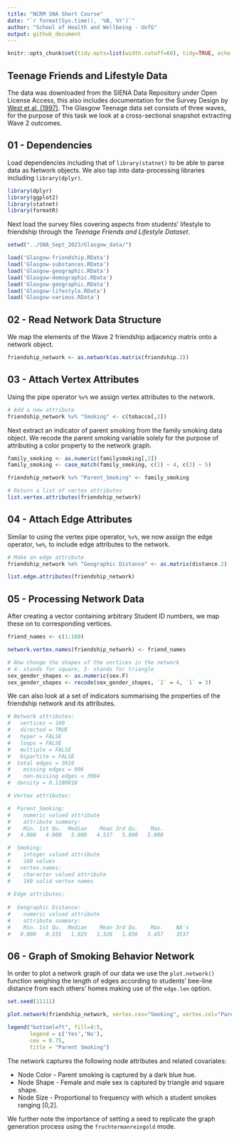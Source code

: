 ```yaml
---
title: "NCRM SNA Short Course"
date: "`r format(Sys.time(), '%B, %Y')`"
author: "School of Health and Wellbeing - UofG"
output: github_document
---
```


```r
knitr::opts_chunk$set(tidy.opts=list(width.cutoff=60), tidy=TRUE, echo = TRUE)
```

## Teenage Friends and Lifestyle Data
The data was downloaded from the SIENA Data Repository under Open License Access, this also includes documentation for the Survey Design by [West et al. (1997)](https://www.stats.ox.ac.uk/~snijders/siena/Glasgow_data.htm). The Glasgow Teenage data set consists of three waves, for the purpose of this task
we look at a cross-sectional snapshot extracting Wave 2 outcomes. 

## 01 - Dependencies
Load dependencies including that of `library(statnet)` to be able to parse data 
as Network objects. We also tap into data-processing libraries including `library(dplyr)`.


```r
library(dplyr)
library(ggplot2)
library(statnet)
library(formatR)
```

Next load the survey files covering aspects from students' lifestyle to friendship through the *Teenage Friends and Lifestyle Dataset*.

```r
setwd("../SNA_Sept_2023/Glasgow_data/")

load('Glasgow-friendship.RData')
load('Glasgow-substances.RData')
load('Glasgow-geographic.RData')
load('Glasgow-demographic.RData')
load('Glasgow-geographic.RData')
load('Glasgow-lifestyle.RData')
load('Glasgow-various.RData')

```

## 02 - Read Network Data Structure

We map the elements of the Wave 2 friendship adjacency matrix onto a network object.

```r

friendship_network <- as.network(as.matrix(friendship.2))

```

## 03 - Attach Vertex Attributes
Using the pipe operator `%v%` we assign vertex attributes to the network. 

```r

# Add a new attribute
friendship_network %v% "Smoking" <- c(tobacco[,2])

```

Next extract an indicator of parent smoking from the family smoking data object.
We recode the parent smoking variable solely for the purpose of attributing a 
color property to the network graph.

```r

family_smoking <- as.numeric(familysmoking[,2])
family_smoking <- case_match(family_smoking, c(1) ~ 4, c(2) ~ 5)

friendship_network %v% "Parent_Smoking" <- family_smoking

# Return a list of vertex attributes
list.vertex.attributes(friendship_network)

```

## 04 - Attach Edge Attributes

Similar to using the vertex pipe operator, `%v%`, we now assign the edge operator, `%e%`,
to include edge attributes to the network. 

```r

# Make an edge attribute 
friendship_network %e% "Geographic Distance" <- as.matrix(distance.2)

list.edge.attributes(friendship_network)

```

## 05 - Processing Network Data

After creating a vector containing arbitrary Student ID numbers, we map these on
to corresponding vertices.

```r
friend_names <- c(1:160)

network.vertex.names(friendship_network) <- friend_names

# Now change the shapes of the vertices in the network 
# 4- stands for square, 3- stands for triangle
sex_gender_shapes <- as.numeric(sex.F)
sex_gender_shapes <- recode(sex_gender_shapes, `2` = 4, `1` = 3)

```
We can also look at a set of indicators summarising the properties of the friendship network 
and its attributes.

```r
# Network attributes:
#   vertices = 160
#   directed = TRUE
#   hyper = FALSE
#   loops = FALSE
#   multiple = FALSE
#   bipartite = FALSE
#  total edges = 3910 
#    missing edges = 906 
#    non-missing edges = 3004 
#  density = 0.1180818 

# Vertex attributes:

#  Parent_Smoking:
#    numeric valued attribute
#    attribute summary:
#    Min. 1st Qu.  Median    Mean 3rd Qu.    Max. 
#   4.000   4.000   5.000   4.537   5.000   5.000 

#  Smoking:
#    integer valued attribute
#    160 values
#   vertex.names:
#    character valued attribute
#    160 valid vertex names
 
# Edge attributes:
 
#  Geographic Distance:
#    numeric valued attribute
#    attribute summary:
#    Min. 1st Qu.  Median    Mean 3rd Qu.    Max.    NA's 
#   0.000   0.555   1.025   1.328   1.856   5.457    3537 

```

## 06 - Graph of Smoking Behavior Network

In order to plot a network graph of our data we use the `plot.network()` function
weighing the length of edges according to students' bee-line distance from each 
others' homes making use of the `edge.len` option. 

```r

set.seed(11111)

plot.network(friendship_network, vertex.cex="Smoking", vertex.col="Parent_Smoking", vertex.sides=sex_gender_shapes, label.cex=0.5, label = network.vertex.names(friendship_network), xlab="Student ID", mode="fruchtermanreingold", jitter=TRUE, displayisolates=TRUE, pad=0.01,arrowhead.cex=0.1, uselen=TRUE, edge.len=distance.2, edge.lwd=0.01)

legend("bottomleft", fill=4:5,
       legend = c('Yes','No'), 
       cex = 0.75,
       title = "Parent Smoking")
```

The network captures the following node attributes and related covariates:

- Node Color - Parent smoking is captured by a dark blue hue.
- Node Shape - Female and male sex is captured by triangle and square shape.
- Node Size - Proportional to frequency with which a student smokes ranging [0,2].

We further note the importance of setting a seed to replicate the graph generation
process using the `fruchtermanreingold` mode.
